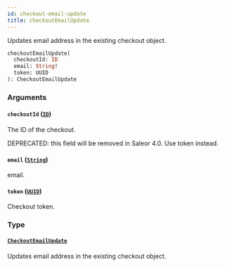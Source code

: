 ```yaml
---
id: checkout-email-update
title: checkoutEmailUpdate
---
```


Updates email address in the existing checkout object.

```graphql
checkoutEmailUpdate(
  checkoutId: ID
  email: String!
  token: UUID
): CheckoutEmailUpdate
```

### Arguments

#### `checkoutId` ([`ID`](../../../developer/api-reference/scalars/id))

The ID of the checkout.

DEPRECATED: this field will be removed in Saleor 4.0. Use token instead.

#### `email` ([`String`](../../../developer/api-reference/scalars/string))

email.

#### `token` ([`UUID`](../../../developer/api-reference/scalars/uuid))

Checkout token.

### Type

#### [`CheckoutEmailUpdate`](../../../developer/api-reference/objects/checkout-email-update)

Updates email address in the existing checkout object.
